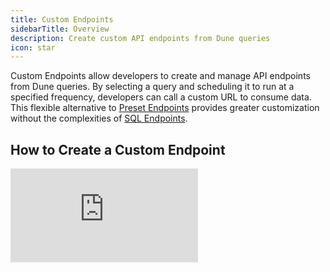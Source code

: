 ```yaml
---
title: Custom Endpoints
sidebarTitle: Overview
description: Create custom API endpoints from Dune queries
icon: star
---
```


Custom Endpoints allow developers to create and manage API endpoints from Dune queries. By selecting a query and scheduling it to run at a specified frequency, developers can call a custom URL to consume data. This flexible alternative to [Preset Endpoints](.././overview/introduction#preset-endpoints) provides greater customization without the complexities of [SQL Endpoints](.././overview/introduction#sql-endpoints).

## How to Create a Custom Endpoint

<div
  style={{
    position: "relative",
    paddingBottom: "69.583%", // Aspect ratio of 1200 by 835
    height: 0,
    width: "100%",
  }}
>
  <iframe
    src="https://demo.arcade.software/3QNIjH9kzMGhCF6ejAJl?embed"
    title="Parameter demo"
    frameBorder={0}
    loading="lazy"
    webkitallowfullscreen=""
    mozallowfullscreen=""
    allowFullScreen=""
    style={{
      position: "absolute",
      top: 0,
      left: 0,
      width: "100%",
      height: "100%",
    }}
  />
</div>

<br />

<Note>
- The custom endpoint shares the same refresh schedule as the underlying query. Changing the query schedule will also change the endpoint schedule, and vice versa. See [scheduling queries](../../web-app/query-editor/query-scheduler) for more info.
- All your custom endpoints can be found in `Library` > `Custom endpoints`.
</Note>

<Warning> 
- You can only create endpoints from queries you own. Creating endpoints from others' queries can lead to changes in the logic without notification, breaking your data consumption pipeline.
- Creating custom endpoints from parameterized queries is not supported at the moment.
</Warning>

<Tip>  
- Leverage [Filtering](../executions/filtering), [Sorting](../executions/sorting), and [Sampling](../executions/sampling) to flexibly grab query results. 
- Use [Pagination](../executions/pagination) to handle large results.
</Tip>

### Credits Consumption

Custom endpoints consume credits in two ways:
1. **Refresh schedule:** Credits are consumed based on the engine size (e.g., 10 credits per refresh for medium, 20 credits for large). The monthly credit consumption is shown during endpoint creation.
2. **Data fetch:** Credits are charged based on the datapoints read from the endpoint. Utilize result filtering to consume fewer credits by reading fewer datapoints.

For more information on credits, visit [this page](../../learning/how-tos/credit-system-on-dune).